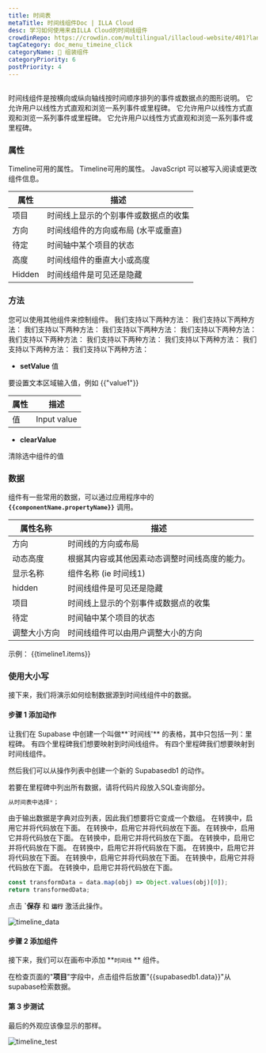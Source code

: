 ```yaml
---
title: 时间表
metaTitle: 时间线组件Doc | ILLA Cloud
desc: 学习如何使用来自ILLA Cloud的时间线组件
crowdinRepo: https://crowdin.com/multilingual/illacloud-website/401?languages=zhcn&filter=basic&value=0
tagCategory: doc_menu_timeine_click
categoryName: 🧬 组装组件
categoryPriority: 6
postPriority: 4
---
```


## <h2 hidden>时间线是什么？</h2>

时间线组件是按横向或纵向轴线按时间顺序排列的事件或数据点的图形说明。 它允许用户以线性方式直观和浏览一系列事件或里程碑。 它允许用户以线性方式直观和浏览一系列事件或里程碑。 它允许用户以线性方式直观和浏览一系列事件或里程碑。

### 属性

Timeline可用的属性。 Timeline可用的属性。 JavaScript 可以被写入阅读或更改组件信息。

| 属性         | 描述                                                                           |
| ---------- | ---------------------------------------------------------------------------- |
| 项目         | 时间线上显示的个别事件或数据点的收集                                                           |
| 方向         | 时间线组件的方向或布局 (水平或垂直)                                                          |
| 待定         | 时间轴中某个项目的状态                                                                  |
| 高度         | 时间线组件的垂直大小或高度                                                                |
| Hidden     | 时间线组件是可见还是隐藏                                                                 |

### 方法

您可以使用其他组件来控制组件。 我们支持以下两种方法： 我们支持以下两种方法： 我们支持以下两种方法： 我们支持以下两种方法： 我们支持以下两种方法： 我们支持以下两种方法： 我们支持以下两种方法： 我们支持以下两种方法： 我们支持以下两种方法： 我们支持以下两种方法：

-   **setValue** 值

要设置文本区域输入值，例如 {{"value1"}}

| 属性     | 描述          |
| ------ | ----------- |
| 值      | Input value |

-   **clearValue**

清除选中组件的值

### 数据

组件有一些常用的数据，可以通过应用程序中的 **`{{componentName.propertyName}}`** 调用。

| 属性名称            | 描述                                                                                         |
| --------------- | ------------------------------------------------------------------------------------------ |
| 方向              | 时间线的方向或布局                                                                                  |
| 动态高度            | 根据其内容或其他因素动态调整时间线高度的能力。                                                                    |
| 显示名称            | 组件名称 (ie 时间线1)                                                                             |
| hidden          | 时间线组件是可见还是隐藏                                                                               |
| 项目              | 时间线上显示的个别事件或数据点的收集                                                                         |
| 待定              | 时间轴中某个项目的状态                                                                                |
| 调整大小方向          | 时间线组件可以由用户调整大小的方向                                                                          |

示例： {{timeline1.items}}

### 使用大小写

接下来，我们将演示如何绘制数据源到时间线组件中的数据。

#### 步骤 1 添加动作

让我们在 Supabase 中创建一个叫做**\`时间线'** 的表格，其中只包括一列：里程碑。 有四个里程碑我们想要映射到时间线组件。 有四个里程碑我们想要映射到时间线组件。

然后我们可以从操作列表中创建一个新的 Supabasedb1 的动作。

若要在里程碑中列出所有数据，请将代码片段放入SQL查询部分。

```sql
从时间表中选择*；
```

由于输出数据是字典对应列表，因此我们想要将它变成一个数组。 在转换中，启用它并将代码放在下面。 在转换中，启用它并将代码放在下面。 在转换中，启用它并将代码放在下面。 在转换中，启用它并将代码放在下面。 在转换中，启用它并将代码放在下面。 在转换中，启用它并将代码放在下面。 在转换中，启用它并将代码放在下面。 在转换中，启用它并将代码放在下面。 在转换中，启用它并将代码放在下面。 在转换中，启用它并将代码放在下面。

```jsx
const transformData = data.map(obj) => Object.values(obj)[0]);
return transformedData;
```

点击 **\`保存** 和 **`运行`** 激活此操作。

![timeline_data](https://cdn.illacloud.com/official-website/img/official-site/components/timeine_data.jpg)

#### 步骤 2 添加组件

接下来，我们可以在画布中添加 **`时间线` ** 组件。

在检查页面的"**项目**"字段中，点击组件后放置"{{supabasedb1.data}}"从supabase检索数据。

#### 第 3 步测试

最后的外观应该像显示的那样。

![timeline_test](https://cdn.illacloud.com/official-website/img/official-site/components/timeine_test.jpg)
